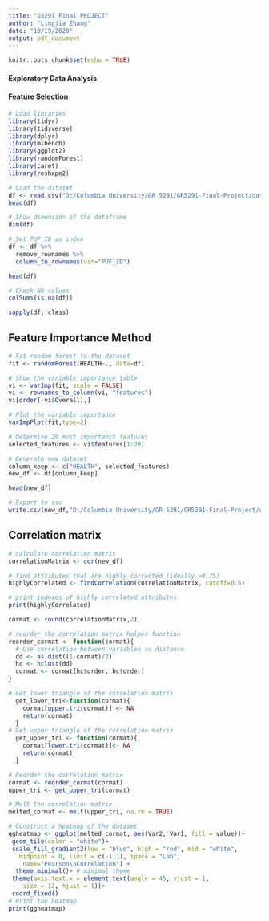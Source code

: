 ---
title: "G5291 Final PROJECT"
author: "Lingjia Zhang"
date: "10/19/2020"
output: pdf_document
---

```{r setup, include=FALSE}
knitr::opts_chunk$set(echo = TRUE)
```

#### Exploratory Data Analysis







#### Feature Selection

```{r}
# Load libraries
library(tidyr)
library(tidyverse)
library(dplyr)
library(mlbench)
library(ggplot2)
library(randomForest)
library(caret)
library(reshape2)

# Load the dataset
df <- read.csv("D:/Columbia University/GR 5291/GR5291-Final-Project/data/NFWBS_PUF_2016_data.csv")
head(df)

```

```{r}

# Show dimension of the dataframe 
dim(df)

# Set PUF_ID as index
df <- df %>%
  remove_rownames %>% 
  column_to_rownames(var="PUF_ID")

head(df)

# Check NA values
colSums(is.na(df))

```

```{r}

sapply(df, class)

```

## Feature Importance Method

```{r}

# Fit random forest to the dataset
fit <- randomForest(HEALTH~., data=df)

```

```{r}
# Show the variable importance table
vi <- varImp(fit, scale = FALSE)
vi <- rownames_to_column(vi, "features")
vi[order(-vi$Overall),]

# Plot the variable importance
varImpPlot(fit,type=2)

```

```{r}

# Determine 20 most importanct features
selected_features <- vi$features[1:20]

# Generate new dataset
column_keep <- c("HEALTH", selected_features)
new_df <- df[column_keep]

head(new_df)

# Export to csv
write.csv(new_df,"D:/Columbia University/GR 5291/GR5291-Final-Project/data/Feature_selection_data.csv", row.names = FALSE)

```

## Correlation matrix

```{r}

# calculate correlation matrix
correlationMatrix <- cor(new_df)

# find attributes that are highly corrected (ideally >0.75)
highlyCorrelated <- findCorrelation(correlationMatrix, cutoff=0.5)

# print indexes of highly correlated attributes
print(highlyCorrelated)

cormat <- round(correlationMatrix,2)

# reorder the correlation matrix helper function
reorder_cormat <- function(cormat){
  # Use correlation between variables as distance
  dd <- as.dist((1-cormat)/2)
  hc <- hclust(dd)
  cormat <- cormat[hc$order, hc$order]
}

# Get lower triangle of the correlation matrix
  get_lower_tri<-function(cormat){
    cormat[upper.tri(cormat)] <- NA
    return(cormat)
  }
# Get upper triangle of the correlation matrix
  get_upper_tri <- function(cormat){
    cormat[lower.tri(cormat)]<- NA
    return(cormat)
  }

# Reorder the correlation matrix
cormat <- reorder_cormat(cormat)
upper_tri <- get_upper_tri(cormat)

# Melt the correlation matrix
melted_cormat <- melt(upper_tri, na.rm = TRUE)

# Construct a heatmap of the dataset
ggheatmap <- ggplot(melted_cormat, aes(Var2, Var1, fill = value))+
 geom_tile(color = "white")+
 scale_fill_gradient2(low = "blue", high = "red", mid = "white", 
   midpoint = 0, limit = c(-1,1), space = "Lab", 
    name="Pearson\nCorrelation") +
  theme_minimal()+ # minimal theme
 theme(axis.text.x = element_text(angle = 45, vjust = 1, 
    size = 12, hjust = 1))+
 coord_fixed()
# Print the heatmap
print(ggheatmap)

```


